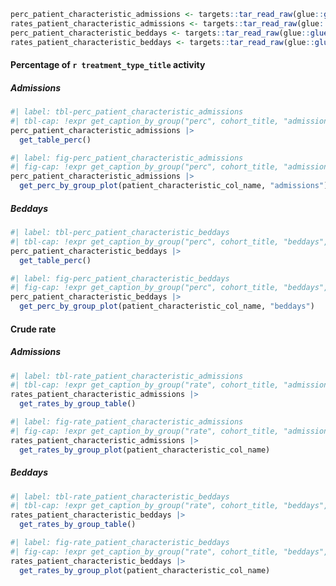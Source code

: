 ```r
perc_patient_characteristic_admissions <- targets::tar_read_raw(glue::glue("perc_{patient_characteristic}_{cohort}_admissions"))
rates_patient_characteristic_admissions <- targets::tar_read_raw(glue::glue("rates_{patient_characteristic}_{cohort}_admissions"))
perc_patient_characteristic_beddays <- targets::tar_read_raw(glue::glue("perc_{patient_characteristic}_{cohort}_beddays"))
rates_patient_characteristic_beddays <- targets::tar_read_raw(glue::glue("rates_{patient_characteristic}_{cohort}_beddays"))
```

::: panel-tabset
#### Percentage of `r treatment_type_title` activity

::: panel-tabset
##### Admissions

```r
#| label: tbl-perc_patient_characteristic_admissions
#| tbl-cap: !expr get_caption_by_group("perc", cohort_title, "admissions", "age group", treatment_type)
perc_patient_characteristic_admissions |>
  get_table_perc() 
```

```r
#| label: fig-perc_patient_characteristic_admissions
#| fig-cap: !expr get_caption_by_group("perc", cohort_title, "admissions", "age group", treatment_type)
perc_patient_characteristic_admissions |>
  get_perc_by_group_plot(patient_characteristic_col_name, "admissions")
```

##### Beddays

```r
#| label: tbl-perc_patient_characteristic_beddays
#| tbl-cap: !expr get_caption_by_group("perc", cohort_title, "beddays", "age group", treatment_type)
perc_patient_characteristic_beddays |>
  get_table_perc() 
```

```r
#| label: fig-perc_patient_characteristic_beddays
#| fig-cap: !expr get_caption_by_group("perc", cohort_title, "beddays", "age group", treatment_type)
perc_patient_characteristic_beddays |>
  get_perc_by_group_plot(patient_characteristic_col_name, "beddays")
```
:::

#### Crude rate

::: panel-tabset
##### Admissions

```r
#| label: tbl-rate_patient_characteristic_admissions
#| tbl-cap: !expr get_caption_by_group("rate", cohort_title, "admissions", "age group")
rates_patient_characteristic_admissions |>
  get_rates_by_group_table() 
```

```r
#| label: fig-rate_patient_characteristic_admissions
#| fig-cap: !expr get_caption_by_group("rate", cohort_title, "admissions", "age group")
rates_patient_characteristic_admissions |>
  get_rates_by_group_plot(patient_characteristic_col_name)
```

##### Beddays

```r
#| label: tbl-rate_patient_characteristic_beddays
#| tbl-cap: !expr get_caption_by_group("rate", cohort_title, "beddays", "age group")
rates_patient_characteristic_beddays |>
  get_rates_by_group_table() 
```

```r
#| label: fig-rate_patient_characteristic_beddays
#| fig-cap: !expr get_caption_by_group("rate", cohort_title, "beddays", "age group")
rates_patient_characteristic_beddays |>
  get_rates_by_group_plot(patient_characteristic_col_name)
```

:::
:::
